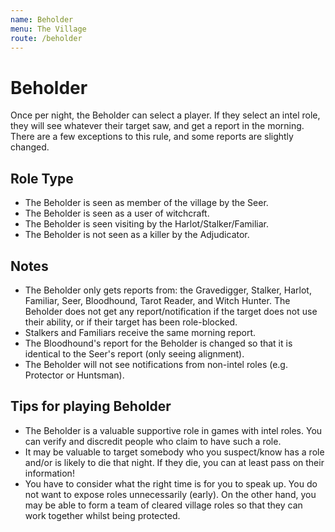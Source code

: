 ```yaml
---
name: Beholder
menu: The Village
route: /beholder
---
```


# Beholder

Once per night, the Beholder can select a player. If they select an intel role, they will see whatever their target saw, and get a report in the morning. There are a few exceptions to this rule, and some reports are slightly changed.

## Role Type

- The Beholder is seen as member of the village by the Seer.
- The Beholder is seen as a user of witchcraft.
- The Beholder is seen visiting by the Harlot/Stalker/Familiar.
- The Beholder is not seen as a killer by the Adjudicator.

## Notes

- The Beholder only gets reports from: the Gravedigger, Stalker, Harlot, Familiar, Seer, Bloodhound, Tarot Reader, and Witch Hunter. The Beholder does not get any report/notification if the target does not use their ability, or if their target has been role-blocked.
- Stalkers and Familiars receive the same morning report.
- The Bloodhound's report for the Beholder is changed so that it is identical to the Seer's report (only seeing alignment).
- The Beholder will not see notifications from non-intel roles (e.g. Protector or Huntsman).

## Tips for playing Beholder

- The Beholder is a valuable supportive role in games with intel roles. You can verify and discredit people who claim to have such a role.
- It may be valuable to target somebody who you suspect/know has a role and/or is likely to die that night. If they die, you can at least pass on their information!
- You have to consider what the right time is for you to speak up. You do not want to expose roles unnecessarily (early). On the other hand, you may be able to form a team of cleared village roles so that they can work together whilst being protected.

